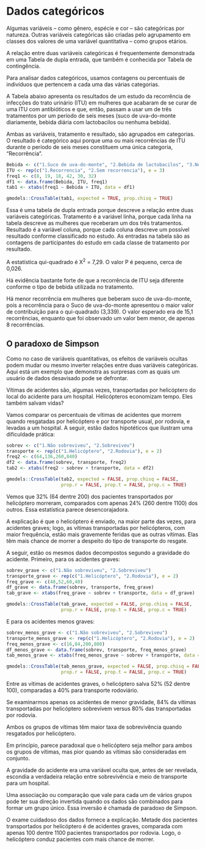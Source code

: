 
# Dados categóricos

Algumas variáveis – como gênero, espécie e cor – são categóricas por natureza. Outras variáveis categóricas são criadas pelo agrupamento em classes dos valores de uma variável quantitativa – como grupos etários.

A relação entre duas variáveis categóricas é frequentemente demonstrada em uma Tabela de dupla entrada, que também é conhecida por Tabela de contingência.

Para analisar dados categóricos, usamos contagens ou percentuais de indivíduos que pertencem a cada uma das várias categorias.

:::{.example #tab2 name="Tabela de dupla entrada - teste qui-quadrado"}

A Tabela abaixo apresenta os resultados de um estudo da recorrência de infecções do trato urinário (ITU) em mulheres que acabaram de se curar de uma ITU com antibióticos e que, então, passam a usar um de três tratamentos por um período de seis meses (suco de uva-do-monte diariamente, bebida diária com lactobacilos ou nenhuma bebida).

Ambas as variáveis, tratamento e resultado, são agrupados em categorias. O resultado é categórico aqui porque uma ou mais recorrências de ITU durante o período de seis meses constituem uma única categoria, “Recorrência”.

```r
Bebida <- c("1.Suco de uva-do-monte", "2.Bebida de lactobacilos", "3.Nenhuma bebida")
ITU <- rep(c("1.Recorrencia", "2.Sem recorrencia"), e = 3)
freq1 <- c(8, 19, 18, 42, 30, 32)
df1 <- data.frame(Bebida, ITU, freq1)
tab1 <- xtabs(freq1 ~ Bebida + ITU, data = df1)

gmodels::CrossTable(tab1, expected = TRUE, prop.chisq = TRUE)

```


Essa é uma tabela de dupla entrada porque descreve a relação entre duas variáveis categóricas. Tratamento é a variável linha, porque cada linha na tabela descreve as mulheres que receberam um dos três tratamentos. Resultado é a variável coluna, porque cada coluna descreve um possível resultado conforme classificado no estudo. As entradas na tabela são as contagens de participantes do estudo em cada classe de tratamento por resultado.

A estatística qui-quadrado é X^2^ = 7,29. O valor P é pequeno, cerca de 0,026.

Há evidência bastante forte de que a recorrência de ITU seja diferente conforme o tipo de bebida utilizada no tratamento.

Há menor recorrência em mulheres que beberam suco de uva-do-monte, pois a recorrência para o Suco de uva-do-monte apresentou o maior valor de contribuição para o qui-quadrado (3,339). O valor esperado era de 15,1 recorrências, enquanto que foi observado um valor bem menor, de apenas 8 recorrências.

:::


## O paradoxo de Simpson

Como no caso de variáveis quantitativas, os efeitos de variáveis ocultas podem mudar ou mesmo inverter relações entre duas variáveis categóricas. Aqui está um exemplo que demonstra as surpresas com as quais um usuário de dados desavisado pode se defrontar.

:::{.example #paradoxsimpson name="Helicópteros médicos salvam vidas?"}

Vítimas de acidentes são, algumas vezes, transportadas por helicóptero do local do acidente para um hospital. Helicópteros economizam tempo. Eles também salvam vidas?

Vamos comparar os percentuais de vítimas de acidentes que morrem quando resgatadas por helicóptero e por transporte usual, por rodovia, e levadas a um hospital. A seguir, estão dados hipotéticos que ilustram uma dificuldade prática:


```r

sobrev <- c("1.Não sobreviveu", "2.Sobreviveu")
transporte <- rep(c("1.Helicóptero", "2.Rodovia"), e = 2)
freq2 <- c(64,136,260,840)
df2 <- data.frame(sobrev, transporte, freq2)
tab2 <- xtabs(freq2 ~ sobrev + transporte, data = df2)

gmodels::CrossTable(tab2, expected = FALSE, prop.chisq = FALSE,
                    prop.r = FALSE, prop.t = FALSE, prop.c = TRUE)

```

Vemos que 32% (64 dentre 200) dos pacientes transportados por helicóptero morreram, comparados com apenas 24% (260 dentre 1100) dos outros. Essa estatística parece desencorajadora.

A explicação é que o helicóptero é enviado, na maior parte das vezes, para acidentes graves; logo, as vítimas transportadas por helicópteros, com maior frequência, estão mais gravemente feridas que as outras vítimas. Elas têm mais chance de morrer a despeito do tipo de transporte do resgate.

A seguir, estão os mesmos dados decompostos segundo a gravidade do acidente.
Primeiro, para os acidentes graves:


```r

sobrev_grave <- c("1.Não sobreviveu", "2.Sobreviveu")
transporte_grave <- rep(c("1.Helicóptero", "2.Rodovia"), e = 2)
freq_grave <- c(48,52,60,40)
df_grave <- data.frame(sobrev, transporte, freq_grave)
tab_grave <- xtabs(freq_grave ~ sobrev + transporte, data = df_grave)

gmodels::CrossTable(tab_grave, expected = FALSE, prop.chisq = FALSE,
                    prop.r = FALSE, prop.t = FALSE, prop.c = TRUE)

```

E para os acidentes menos graves: 

```r

sobrev_menos_grave <- c("1.Não sobreviveu", "2.Sobreviveu")
transporte_menos_grave <- rep(c("1.Helicóptero", "2.Rodovia"), e = 2)
freq_menos_grave <- c(16,84,200,800)
df_menos_grave <- data.frame(sobrev, transporte, freq_menos_grave)
tab_menos_grave <- xtabs(freq_menos_grave ~ sobrev + transporte, data = df_menos_grave)

gmodels::CrossTable(tab_menos_grave, expected = FALSE, prop.chisq = FALSE,
                    prop.r = FALSE, prop.t = FALSE, prop.c = TRUE)
```

Entre as vítimas de acidentes graves, o helicóptero salva 52% (52 dentre 100), comparadas a 40% para transporte rodoviário.

Se examinarmos apenas os acidentes de menor gravidade, 84% da vítimas transportadas por helicóptero sobrevivem versus 80% das transportadas por rodovia.

Ambos os grupos de vítimas têm maior taxa de sobrevivência quando resgatados por helicóptero.

Em princípio, parece paradoxal que o helicóptero seja melhor para ambos os grupos de vítimas, mas pior quando as vítimas são consideradas em conjunto.

A gravidade do acidente era uma variável oculta que, antes de ser revelada, escondia a verdadeira relação entre sobrevivência e meio de transporte para um hospital.

Uma associação ou comparação que vale para cada um de vários grupos pode ter sua direção invertida quando os dados são combinados para formar um grupo único. Essa inversão é chamada de paradoxo de Simpson.

O exame cuidadoso dos dados fornece a explicação. Metade dos pacientes transportados por helicóptero é de acidentes graves, comparada com apenas 100 dentre 1100 pacientes transportados por rodovia. Logo, o helicóptero conduz pacientes com mais chance de morrer.

::: 



